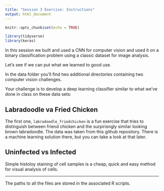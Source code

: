 ```yaml
---
title: "Session 3 Exercise: Instructions"
output: html_document
---
```


```r
knitr::opts_chunk$set(echo = TRUE)

library(tidyverse)
library(keras)
```

In this session we built and used a CNN for computer vision and used it on a binary classification problem using a classic dataset for image analysis.

Let's see if we can put what we learned to good use.

In the data folder you'll find two additional directories containing two computer vision challenges.

Your challenge is to develop a deep learning classifier similar to what we've done in class on these data sets: 

## Labradoodle va Fried Chicken

The first one, `labradoodle_friedchicken` is a fun exercise that tries to distinguish between friend chicken and the surpirisngly similar looking brown labradoodle. The data was taken from this github repository. There is a machine learning solution there, but you can take a look at that later.

## Uninfected vs Infected

Simple histoloy staining of cell samples is a cheap, quick and easy method for visual analysis of cells.

***

The paths to all the files are stored in the associated R scripts.